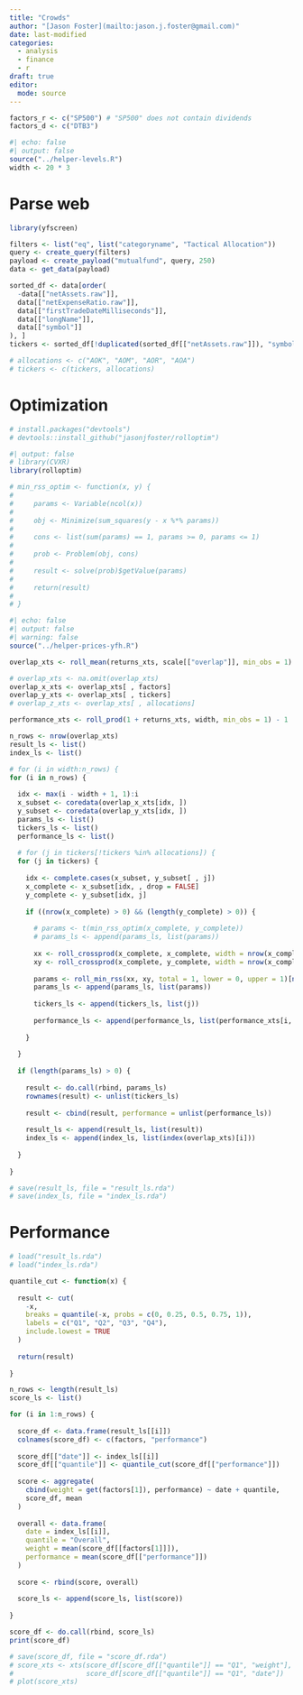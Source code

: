 ```yaml
---
title: "Crowds"
author: "[Jason Foster](mailto:jason.j.foster@gmail.com)"
date: last-modified
categories:
  - analysis
  - finance
  - r
draft: true
editor: 
  mode: source
---
```


```r
factors_r <- c("SP500") # "SP500" does not contain dividends
factors_d <- c("DTB3")
```

```r
#| echo: false
#| output: false
source("../helper-levels.R")
width <- 20 * 3
```

# Parse web

```r
library(yfscreen)
```

```r
filters <- list("eq", list("categoryname", "Tactical Allocation"))
query <- create_query(filters)
payload <- create_payload("mutualfund", query, 250)
data <- get_data(payload)
```

```r
sorted_df <- data[order(
  -data[["netAssets.raw"]],
  data[["netExpenseRatio.raw"]],
  data[["firstTradeDateMilliseconds"]],
  data[["longName"]],
  data[["symbol"]]
), ]
tickers <- sorted_df[!duplicated(sorted_df[["netAssets.raw"]]), "symbol"]
```

```r
# allocations <- c("AOK", "AOM", "AOR", "AOA")
# tickers <- c(tickers, allocations)
```

# Optimization

```r
# install.packages("devtools")
# devtools::install_github("jasonjfoster/rolloptim")
```

```r
#| output: false
# library(CVXR)
library(rolloptim)
```

```r
# min_rss_optim <- function(x, y) {
#     
#     params <- Variable(ncol(x))
#     
#     obj <- Minimize(sum_squares(y - x %*% params))
#     
#     cons <- list(sum(params) == 1, params >= 0, params <= 1)
#     
#     prob <- Problem(obj, cons)
#         
#     result <- solve(prob)$getValue(params)
#     
#     return(result)
# 
# }
```

```r
#| echo: false
#| output: false
#| warning: false
source("../helper-prices-yfh.R")

overlap_xts <- roll_mean(returns_xts, scale[["overlap"]], min_obs = 1)

# overlap_xts <- na.omit(overlap_xts)
overlap_x_xts <- overlap_xts[ , factors]
overlap_y_xts <- overlap_xts[ , tickers]
# overlap_z_xts <- overlap_xts[ , allocations]
```

```r
performance_xts <- roll_prod(1 + returns_xts, width, min_obs = 1) - 1
```

```r
n_rows <- nrow(overlap_xts)
result_ls <- list()
index_ls <- list()

# for (i in width:n_rows) {
for (i in n_rows) {
    
  idx <- max(i - width + 1, 1):i
  x_subset <- coredata(overlap_x_xts[idx, ])
  y_subset <- coredata(overlap_y_xts[idx, ])
  params_ls <- list()
  tickers_ls <- list()
  performance_ls <- list()
  
  # for (j in tickers[!tickers %in% allocations]) {
  for (j in tickers) {
    
    idx <- complete.cases(x_subset, y_subset[ , j])
    x_complete <- x_subset[idx, , drop = FALSE]
    y_complete <- y_subset[idx, j]
    
    if ((nrow(x_complete) > 0) && (length(y_complete) > 0)) {
        
      # params <- t(min_rss_optim(x_complete, y_complete))
      # params_ls <- append(params_ls, list(params))
    
      xx <- roll_crossprod(x_complete, x_complete, width = nrow(x_complete))
      xy <- roll_crossprod(x_complete, y_complete, width = nrow(x_complete))
      
      params <- roll_min_rss(xx, xy, total = 1, lower = 0, upper = 1)[nrow(x_complete), ]
      params_ls <- append(params_ls, list(params))
      
      tickers_ls <- append(tickers_ls, list(j))
      
      performance_ls <- append(performance_ls, list(performance_xts[i, j]))
        
    }
      
  }
  
  if (length(params_ls) > 0) {
      
    result <- do.call(rbind, params_ls)
    rownames(result) <- unlist(tickers_ls)
    
    result <- cbind(result, performance = unlist(performance_ls))
    
    result_ls <- append(result_ls, list(result))
    index_ls <- append(index_ls, list(index(overlap_xts)[i]))
      
  }
  
}
```

```r
# save(result_ls, file = "result_ls.rda")
# save(index_ls, file = "index_ls.rda")
```

# Performance

```r
# load("result_ls.rda")
# load("index_ls.rda")
```

```r
quantile_cut <- function(x) {
  
  result <- cut(
    -x,
    breaks = quantile(-x, probs = c(0, 0.25, 0.5, 0.75, 1)),
    labels = c("Q1", "Q2", "Q3", "Q4"),
    include.lowest = TRUE
  )
  
  return(result)
  
}
```

```r
n_rows <- length(result_ls)
score_ls <- list()

for (i in 1:n_rows) {
  
  score_df <- data.frame(result_ls[[i]])
  colnames(score_df) <- c(factors, "performance")
  
  score_df[["date"]] <- index_ls[[i]]
  score_df[["quantile"]] <- quantile_cut(score_df[["performance"]])
  
  score <- aggregate(
    cbind(weight = get(factors[1]), performance) ~ date + quantile,
    score_df, mean
  )
  
  overall <- data.frame(
    date = index_ls[[i]],
    quantile = "Overall",
    weight = mean(score_df[[factors[1]]]),
    performance = mean(score_df[["performance"]])
  )
  
  score <- rbind(score, overall)
  
  score_ls <- append(score_ls, list(score))
  
}
```

```r
score_df <- do.call(rbind, score_ls)
print(score_df)
```

```r
# save(score_df, file = "score_df.rda")
# score_xts <- xts(score_df[score_df[["quantile"]] == "Q1", "weight"],
#                  score_df[score_df[["quantile"]] == "Q1", "date"])
# plot(score_xts)
```
